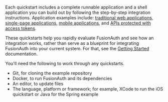 ---
---
Each quickstart includes a complete runnable application and a shell application you can build out by following the step-by-step integration instructions. Application examples include: [traditional web applications](#web-application), [single-page applications](#spa), [mobile applications](#mobile-app), and [APIs protected with access tokens](#api).

These quickstarts help you rapidly evaluate FusionAuth and see how an integration works, rather than serve as a blueprint for integrating FusionAuth into your current system. For that, see the [Getting Started](/docs/get-started/) documentation.

You'll need the following to work through any quickstarts.

- Git, for cloning the example repository
- Docker, to run FusionAuth and its dependencies
- An editor, to update files
- The language, platform or framework; for example, XCode to run the iOS quickstart or Java for the Spring example